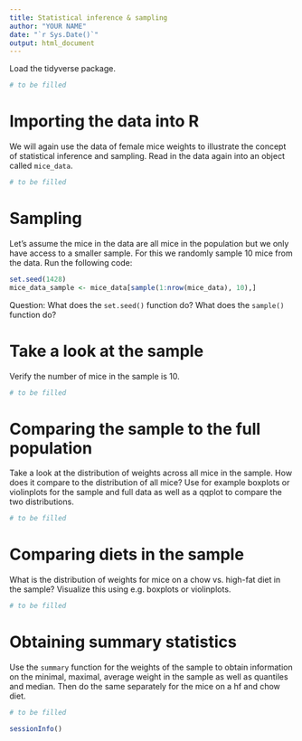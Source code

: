 ```yaml
---
title: Statistical inference & sampling
author: "YOUR NAME"
date: "`r Sys.Date()`"
output: html_document
---
```


Load the tidyverse package.
```r
# to be filled
```

# Importing the data into R
We will again use the data of female mice weights to illustrate the concept of statistical inference and sampling. Read in the data again into an object called `mice_data`.
```r
# to be filled
```

# Sampling
Let's assume the mice in the data are all mice in the population but we only have access to a smaller sample. For this we randomly sample 10 mice from the data. Run the following code:
```r
set.seed(1428)
mice_data_sample <- mice_data[sample(1:nrow(mice_data), 10),]
```
Question: What does the `set.seed()` function do? What does the `sample()` function do?

# Take a look at the sample
Verify the number of mice in the sample is 10.
```r
# to be filled
```

# Comparing the sample to the full population
Take a look at the distribution of weights across all mice in the sample. How does it compare to the distribution of all mice? Use for example boxplots or violinplots for the sample and full data as well as a qqplot to compare the two distributions.
```r
# to be filled
```

# Comparing diets in the sample
What is the distribution of weights for mice on a chow vs. high-fat diet in the sample? Visualize this using e.g. boxplots or violinplots.
```r
# to be filled
```

# Obtaining summary statistics
Use the `summary` function for the weights of the sample to obtain information on the minimal, maximal, average weight in the sample as well as quantiles and median. Then do the same separately for the mice on a hf and chow diet.
```r
# to be filled
```

```r
sessionInfo()
```

